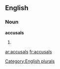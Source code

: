 
==English==

===Noun===
'''accusals'''

# {{plural of|[[accusal]]}}

[[Category:English plurals]]

[[ar:accusals]]
[[fr:accusals]]